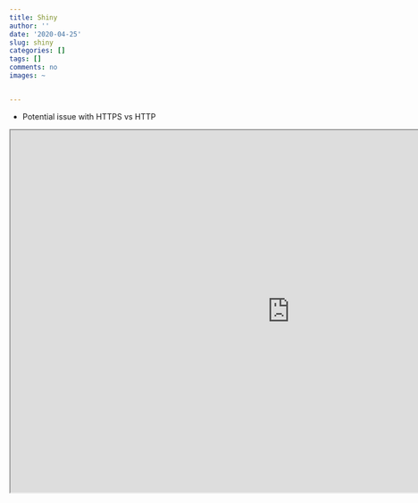 ```yaml
---
title: Shiny
author: ''
date: '2020-04-25'
slug: shiny
categories: []
tags: []
comments: no
images: ~


---
```


* Potential issue with HTTPS vs HTTP

<iframe src="https://dgranjon.shinyapps.io/entry_level/" width=1000 height=650"></iframe>
